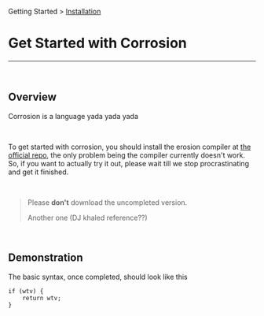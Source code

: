 Getting Started > [Installation](/docs/installation/)

# Get Started with Corrosion

---

&nbsp;

## Overview

Corrosion is a language yada yada yada

&nbsp;

To get started with corrosion, you should install the erosion compiler at [the official repo](/docs/installation/),
the only problem being the compiler currently doesn't work. So, if you want to actually try it out, please wait till
we stop procrastinating and get it finished.

&nbsp;

> Please **don't** download the uncompleted version.
>
> Another one (DJ khaled reference??)

&nbsp;

## Demonstration

The basic syntax, once completed, should look like this

```
if (wtv) {
	return wtv;
}
```
